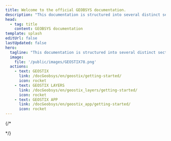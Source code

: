 ```yaml
---
title: Welcome to the official GEOBSYS documentation.
description: "This documentation is structured into several distinct sections: GEOSTIX, sensor layers, and the associated mobile application."
head:
  - tag: title
    content: GEOBSYS documentation
template: splash
editUrl: false
lastUpdated: false
hero:
  tagline: "This documentation is structured into several distinct sections: GEOSTIX, sensor layers, and the associated mobile application."
  image:
    file: '/public/images/GEOSTIX78.png'
  actions:
    - text: GEOSTIX
      link: /docGeobsys/en/geostix/getting-started/
      icon: rocket
    - text: GEOSTIX LAYERS 
      link: /docGeobsys/en/geostix_layers/getting-started/
      icon: rocket
    - text: GEOSTIX APP 
      link: /docGeobsys/en/geostix_app/getting-started/
      icon: rocket
---
```



{/*  


<CardGrid>
  <LinkCard
    title="GEOSTIX"
    href="/fr/geostix/getting-started"
    description="Configure Starlight to support multiple languages."
    imageLight="geostixContoursGray.png"
    imageDark="geostixContoursWhite.png"
  />
  <LinkCard
    title="GEOSTIX LAYERS"
    href="/fr/geostix-layers/getting-started"
    imageLight="geostixContoursGray.png"
    imageDark="geostixContoursWhite.png"
  />
  <LinkCard
    title="GEOSTIX APP"
    href="/geostix-app/start"
    imageLight="geostixContoursGray.png"
    imageDark="geostixContoursWhite.png"
  />
</CardGrid>
*/}